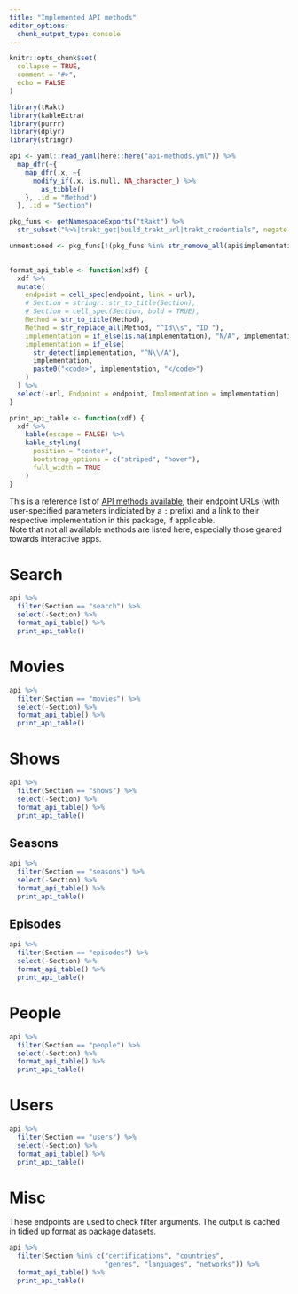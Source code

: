 ```yaml
---
title: "Implemented API methods"
editor_options: 
  chunk_output_type: console
---
```


```r
knitr::opts_chunk$set(
  collapse = TRUE,
  comment = "#>",
  echo = FALSE
)

library(tRakt)
library(kableExtra)
library(purrr)
library(dplyr)
library(stringr)
```

```r
api <- yaml::read_yaml(here::here("api-methods.yml")) %>%
  map_dfr(~{
    map_dfr(.x, ~{
      modify_if(.x, is.null, NA_character_) %>%
        as_tibble()
    }, .id = "Method")
  }, .id = "Section")

pkg_funs <- getNamespaceExports("tRakt") %>%
  str_subset("%>%|trakt_get|build_trakt_url|trakt_credentials", negate = TRUE)

unmentioned <- pkg_funs[!(pkg_funs %in% str_remove_all(api$implementation, pattern = "\\(\\)"))]
  

format_api_table <- function(xdf) {
  xdf %>%
  mutate(
    endpoint = cell_spec(endpoint, link = url),
    # Section = stringr::str_to_title(Section),
    # Section = cell_spec(Section, bold = TRUE),
    Method = str_to_title(Method),
    Method = str_replace_all(Method, "^Id\\s", "ID "),
    implementation = if_else(is.na(implementation), "N/A", implementation),
    implementation = if_else(
      str_detect(implementation, "^N\\/A"),
      implementation,
      paste0("<code>", implementation, "</code>")
    )
  ) %>%
  select(-url, Endpoint = endpoint, Implementation = implementation)
}

print_api_table <- function(xdf) {
  xdf %>%
    kable(escape = FALSE) %>%
    kable_styling(
      position = "center", 
      bootstrap_options = c("striped", "hover"),
      full_width = TRUE
    )
}

```

This is a reference list of [API methods available](https://trakt.docs.apiary.io/), their endpoint URLs (with user-specified parameters indiciated by a `:` prefix) and a link to their respective implementation in this package, if applicable.  
Note that not all available methods are listed here, especially those geared towards interactive apps.

# Search

```r
api %>%
  filter(Section == "search") %>%
  select(-Section) %>%
  format_api_table() %>%
  print_api_table()
```

# Movies

```r
api %>%
  filter(Section == "movies") %>%
  select(-Section) %>%
  format_api_table() %>%
  print_api_table()
```

# Shows

```r
api %>%
  filter(Section == "shows") %>%
  select(-Section) %>%
  format_api_table() %>%
  print_api_table()
```

## Seasons

```r
api %>%
  filter(Section == "seasons") %>%
  select(-Section) %>%
  format_api_table() %>%
  print_api_table()
```

## Episodes

```r
api %>%
  filter(Section == "episodes") %>%
  select(-Section) %>%
  format_api_table() %>%
  print_api_table()
```

# People

```r
api %>%
  filter(Section == "people") %>%
  select(-Section) %>%
  format_api_table() %>%
  print_api_table()
```

# Users

```r
api %>%
  filter(Section == "users") %>%
  select(-Section) %>%
  format_api_table() %>%
  print_api_table()
```

# Misc

These endpoints are used to check filter arguments. The output is cached in tidied up
format as package datasets.

```r
api %>%
  filter(Section %in% c("certifications", "countries", 
                        "genres", "languages", "networks")) %>%
  format_api_table() %>%
  print_api_table()
```
